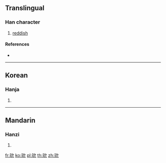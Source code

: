 {{character info/new}}
==Translingual==

===Han character===
{{Han char|rn=96|rad=玉|as=04|sn=8|four=|canj=MGIHU}}

# [[reddish]]

====References====
* {{Han ref|kx=0728.130|dkj=20870|dj=1140.120|hdz=21105.080|uh=73A7|ud=29607}}

----

==Korean==

===Hanja===
{{ko-hanja|hangeul=윤|eumhun=|rv=yun|mr=yun|y=yun}}

# {{defn|lang=ko|sort=玉04}}

----

==Mandarin==

===Hanzi===
{{cmn-hanzi|pin=[[yǔn]] ([[yun3]])|wg=yün<sup>3</sup>}}

# {{defn|lang=cmn|sort=玉04}}

[[fr:玧]]
[[ko:玧]]
[[pl:玧]]
[[th:玧]]
[[zh:玧]]